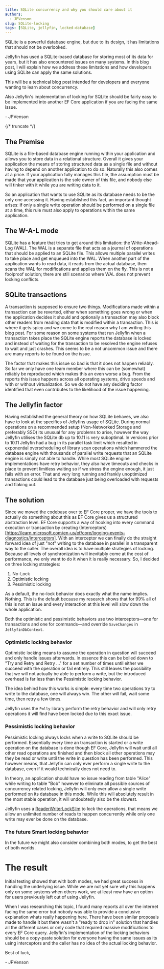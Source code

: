 ```yaml
---
title: SQLite concurrency and why you should care about it
authors:
  - JPVenson
slug: SQLite-locking
tags: [SQLite, jellyfin, locked-database]
---
```


SQLite is a powerful database engine, but due to its design, it has limitations that should not be overlooked.

Jellyfin has used a SQLite-based database for storing most of its data for years, but it has also encountered issues on many systems. In this blog post, I will explain how we address these limitations and how developers using SQLite can apply the same solutions.

This will be a technical blog post intended for developers and everyone wanting to learn about concurrency.

Also Jellyfin's implementation of locking for SQLite should be fairly easy to be implemented into another EF Core application if you are facing the same issue.

\- JPVenson

{/* truncate */}

## The Premise

SQLite is a file-based database engine running within your application and allows you to store data in a relational structure.
Overall it gives your application the means of storing structured data as a single file and without having to depend on another application to do so.
Naturally this also comes at a price. If your application fully manages this file, the assumption must be made that your application is the sole owner of this file, and nobody else will tinker with it while you are writing data to it.

So an application that wants to use SQLite as its database needs to be the only one accessing it.
Having established this fact, an important thought arises: if only a single write operation should be performed on a single file at a time, this rule must also apply to operations within the same application.

## The W-A-L mode

SQLite has a feature that tries to get around this limitation: the Write-Ahead-Log (WAL).
The WAL is a separate file that acts as a journal of operations that should be applied to an SQLite file.
This allows multiple parallel writes to take place and get enqueued into the WAL.
When another part of the application wants to read data, it reads from the actual database, then scans the WAL for modifications and applies them on the fly.
This is not a foolproof solution; there are still scenarios where WAL does not prevent locking conflicts.

## SQLite transactions

A transaction is supposed to ensure two things.
Modifications made within a transaction can be reverted, either when something goes wrong or when the application decides it should and optionally a transaction may also block other readers from reading data that is modified within a transaction.
This is where it gets spicy and we come to the real reason why I am writing this blog post.
For some reason on some systems that run Jellyfin when a transaction takes place the SQLite engine reports the database is locked and instead of waiting for the transaction to be resolved the engine refuses to wait and just crashes.
This seems to be a not uncommon issue and there are many reports to be found on the issue.

The factor that makes this issue so bad is that it does not happen reliably. So far we only have one team member where this can be (somewhat) reliably be reproduced which makes this an even worse a bug.
From the reports this issue happens across all operating systems, drive speeds and with or without virtualization.
So we do not have any deciding factor identified that even contributes to the likelihood of the issue happening.

## The Jellyfin factor

Having established the general theory on how SQLite behaves, we also have to look at the specifics of Jellyfins usage of SQLite.
During normal operations on a recommended setup (Non-Networked Storage and preferably SSD) its unusual for any problems to arise, however the way Jellyfin utilises the SQLite db up to 10.11 is very suboptimal.
In versions prior to 10.11 Jellyfin had a bug in its parallel task limit which resulted in exponential overscheduling of library scan operations which hammered the database engine with thousands of parallel write requests that an SQLite engine is simply not able to handle.
While most SQLite engine implementations have retry behavior, they also have timeouts and checks in place to prevent limitless waiting so if we stress the engine enough, it just fails with an error.
That and very long running and frankly unoptimized transactions could lead to the database just being overloaded with requests and flaking out.

## The solution

Since we moved the codebase over to EF Core proper, we have the tools to actually do something about this as EF Core gives us a structured abstraction level.
EF Core supports a way of hooking into every command execution or transaction by creating (Interceptors)[https://learn.microsoft.com/en-us/ef/core/logging-events-diagnostics/interceptors].
With an interceptor we can finally do the straight forward idea of just "not" writing to the database in parallel in a transparent way to the caller.
The overall idea is to have multiple strategies of locking. Because all levels of synchronization will inevitably come at the cost of performance, we only want to do it when it is really necessary.
So, I decided on three locking strategies:

1. No-Lock
2. Optimistic locking
3. Pessimistic locking

As a default, the no-lock behavior does exactly what the name implies. Nothing. This is the default because my research shows that for 99% all of this is not an issue and every interaction at this level will slow down the whole application.

Both the optimistic and pessimistic behaviors use two interceptors—one for transactions and one for commands—and override `SaveChanges` in `JellyfinDbContext`.

### Optimistic locking behavior

Optimistic locking means to assume the operation in question will succeed and only handle issues afterwards. In essence this can be boiled down to "Try and Retry and Retry ..." for a set number of times until either we succeed with the operation or fail entirely.
This still leaves the possibility that we will not actually be able to perform a write, but the introduced overhead is far less than the Pessimistic locking behavior.

The idea behind how this works is simple: every time two operations try to write to the database, one will always win. The other will fail, wait some time, then retry a few times.

Jellyfin uses the `Polly` library perform the retry behavior and will only retry operations it will find have been locked due to this exact issue.

### Pessimistic locking behavior

Pessimistic locking always locks when a write to SQLite should be performed. Essentially every time an transaction is started or a write operation on the database is done though EF Core, Jellyfin will wait until all other read operations are finished and then block all other operations may they be read or write until the write in question has been performed.
This however means, that Jellyfin can only ever perform a single write to the database, even if it would technically does not need to.

In theory, an application should have no issue reading from table "Alice" while writing to table "Bob" however to eliminate all possible sources of concurrency related locking, Jellyfin will only ever allow a single write performed on its database in this mode.
While this will absolutely result in the most stable operation, it will undoubtedly also be the slowest.

Jellyfin uses a [ReaderWriterLockSlim](https://learn.microsoft.com/en-us/dotnet/fundamentals/runtime-libraries/system-threading-readerwriterlockslim) to lock the operations, that means we allow an unlimited number of reads to happen concurrently while only one write may ever be done on the database.

### The future Smart locking behavior

In the future we might also consider combining both modes, to get the best of both worlds.

# The result

Initial testing showed that with both modes, we had great success in handling the underlying issue. While we are not yet sure why this happens only on some systems when others work, we at least now have an option for users previously left out of using Jellyfin.

When I was researching this topic, I found many reports all over the internet facing the same error but nobody was able to provide a conclusive explanation whats really happening here.
There have been similar proposals made to handle it but there wasn't a "ready to drop in" solution that handles all the different cases or only code that required massive modifications to every EF Core query.
Jellyfin's implementation of the locking behaviors should be a copy-paste solution for everyone having the same issues as its using interceptors and the caller has no idea of the actual locking behavior.

Best of luck,

\- JPVenson
